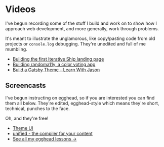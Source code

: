 # Videos

I've begun recording some of the stuff I build and work on
to show how I approach web development, and more generally,
work through problems.

It's meant to illustrate the unglamorous, like copy/pasting
code from old projects or `console.log` debugging. They're
unedited and full of me mumbling.

- [Building the first Iterative Ship landing page](https://www.youtube.com/watch?v=zwsVzpU01qA)
- [Building randoma11y, a color voting app](https://www.youtube.com/watch?v=garQJiJUxwk)
- [Build a Gatsby Theme - Learn With Jason](https://www.youtube.com/watch?v=PS2784YfPpw)

## Screencasts

I've begun instructing on egghead, so if you are interested you can
find them all below. They're edited, egghead-style which means they're short,
technical, punches to the face.

Oh, and they're free!

- [Theme UI](https://egghead.io/playlists/theme-ui-37644190)
- [unified - the compiler for your content](https://egghead.io/playlists/unified-the-compiler-for-your-content-5b8ff958)
- [See all my egghead lessons &rarr;](https://egghead.io/instructors/john-otander)
